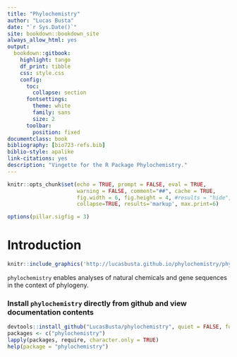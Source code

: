 ```yaml
--- 
title: "Phylochemistry"
author: "Lucas Busta"
date: "`r Sys.Date()`"
site: bookdown::bookdown_site
always_allow_html: yes
output:
  bookdown::gitbook:
    highlight: tango
    df_print: tibble
    css: style.css
    config:
      toc:
        collapse: section
      fontsettings:
        theme: white
        family: sans
        size: 2 
      toolbar:
        position: fixed     
documentclass: book
bibliography: [bio723-refs.bib]
biblio-style: apalike
link-citations: yes
description: "Vingette for the R Package Phylochemistry."
---
```


```r
knitr::opts_chunk$set(echo = TRUE, prompt = FALSE, eval = TRUE, 
                      warning = FALSE, comment="##", cache = TRUE,
                      fig.width = 6, fig.height = 4, #results = "hide",
                      collapse=TRUE, results='markup', max.print=6)

options(pillar.sigfig = 3)
```

# Introduction 

```r
knitr::include_graphics('http://lucasbusta.github.io/phylochemistry/phylochemistry_logo.jpg', dpi = NA)
```

`phylochemistry` enables analyses of natural chemicals and gene sequences in the context of phylogeny.

### Install `phylochemistry` directly from github and view documentation contents

```r
devtools::install_github("LucasBusta/phylochemistry", quiet = FALSE, force = TRUE)
packages <- c("phylochemistry")
lapply(packages, require, character.only = TRUE)
help(package = "phylochemistry")
```